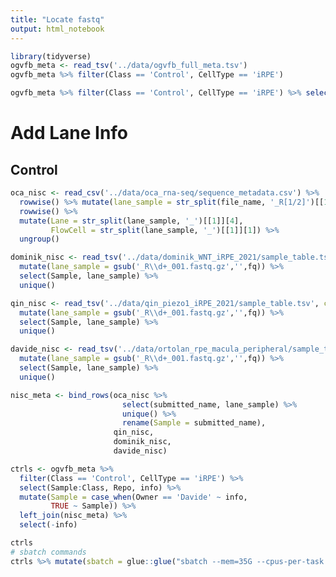```yaml
---
title: "Locate fastq"
output: html_notebook
---
```




```r
library(tidyverse)
ogvfb_meta <- read_tsv('../data/ogvfb_full_meta.tsv')
ogvfb_meta %>% filter(Class == 'Control', CellType == 'iRPE')

ogvfb_meta %>% filter(Class == 'Control', CellType == 'iRPE') %>% select(Sample:Class, Repo) %>% DT::datatable()
```
# Add Lane Info
## Control
```r
oca_nisc <- read_csv('../data/oca_rna-seq/sequence_metadata.csv') %>% 
  rowwise() %>% mutate(lane_sample = str_split(file_name, '_R[1/2]')[[1]][1]) %>% 
  rowwise() %>% 
  mutate(Lane = str_split(lane_sample, '_')[[1]][4],
         FlowCell = str_split(lane_sample, '_')[[1]][1]) %>% 
  ungroup()

dominik_nisc <- read_tsv('../data/dominik_WNT_iRPE_2021/sample_table.tsv', col_names = c('Sample','fq')) %>% 
  mutate(lane_sample = gsub('_R\\d+_001.fastq.gz','',fq)) %>% 
  select(Sample, lane_sample) %>% 
  unique()

qin_nisc <- read_tsv('../data/qin_piezo1_iRPE_2021/sample_table.tsv', col_names = c('Sample','fq')) %>% 
  mutate(lane_sample = gsub('_R\\d+_001.fastq.gz','',fq)) %>% 
  select(Sample, lane_sample) %>% 
  unique()

davide_nisc <- read_tsv('../data/ortolan_rpe_macula_peripheral/sample_table.tsv', col_names = c('Sample','fq')) %>% 
  mutate(lane_sample = gsub('_R\\d+_001.fastq.gz','',fq)) %>% 
  select(Sample, lane_sample) %>% 
  unique()

nisc_meta <- bind_rows(oca_nisc %>% 
                         select(submitted_name, lane_sample) %>% 
                         unique() %>% 
                         rename(Sample = submitted_name),
                       qin_nisc,
                       dominik_nisc,
                       davide_nisc)

ctrls <- ogvfb_meta %>% 
  filter(Class == 'Control', CellType == 'iRPE') %>% 
  select(Sample:Class, Repo, info) %>% 
  mutate(Sample = case_when(Owner == 'Davide' ~ info,
         TRUE ~ Sample)) %>% 
  left_join(nisc_meta) %>% 
  select(-info)

ctrls
# sbatch commands
ctrls %>% mutate(sbatch = glue::glue("sbatch --mem=35G --cpus-per-task 6 --time=8:00:00 run_recount.sh {lane_sample} {Owner}")) %>% pull(sbatch) %>% writeLines()
```

